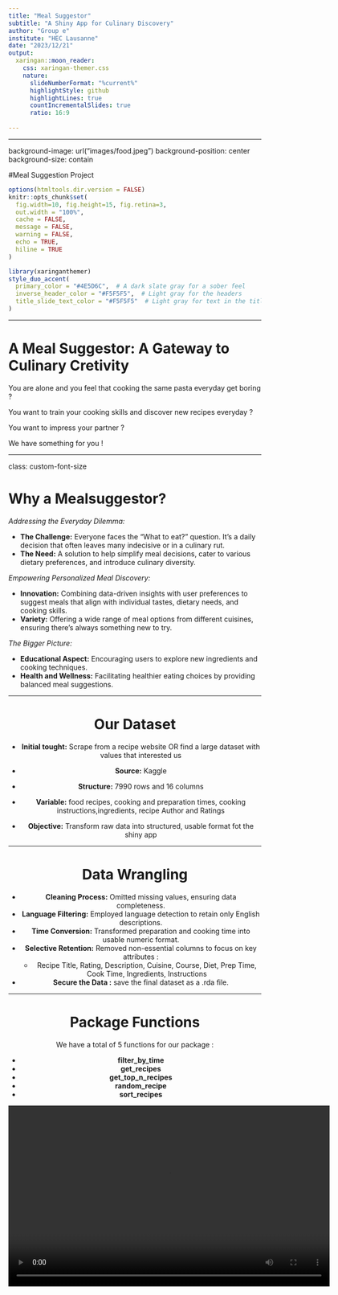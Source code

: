 ```yaml
---
title: "Meal Suggestor" 
subtitle: "A Shiny App for Culinary Discovery"
author: "Group e"
institute: "HEC Lausanne"
date: "2023/12/21"
output:
  xaringan::moon_reader:
    css: xaringan-themer.css
    nature:
      slideNumberFormat: "%current%"
      highlightStyle: github
      highlightLines: true
      countIncrementalSlides: true
      ratio: 16:9
      
---
```


<style>
.remark-slide-content {
  font-size: 29px;
}
</style>

<style>
.custom-font-size {
  font-size: 20px;
}
</style>

---

background-image: url("images/food.jpeg")
background-position: center
background-size: contain

#Meal Suggestion Project

```r
options(htmltools.dir.version = FALSE)
knitr::opts_chunk$set(
  fig.width=10, fig.height=15, fig.retina=3,
  out.width = "100%",
  cache = FALSE,
  message = FALSE, 
  warning = FALSE,
  echo = TRUE,
  hiline = TRUE
)
```

```r
library(xaringanthemer)
style_duo_accent(
  primary_color = "#4E5D6C",  # A dark slate gray for a sober feel
  inverse_header_color = "#F5F5F5",  # Light gray for the headers
  title_slide_text_color = "#F5F5F5"  # Light gray for text in the title slide
)
```

---

# A Meal Suggestor: A Gateway to Culinary Cretivity

You are alone and you feel that cooking the same pasta everyday get boring ? 

You want to train your cooking skills and discover new recipes everyday ? 

You want to impress your partner ? 

We have something for you !

---

class: custom-font-size

# Why a Mealsuggestor? 

*Addressing the Everyday Dilemma:*

- **The Challenge:** Everyone faces the "What to eat?" question. It's a daily decision that often leaves many indecisive or in a culinary rut.
- **The Need:** A solution to help simplify meal decisions, cater to various dietary preferences, and introduce culinary diversity.

*Empowering Personalized Meal Discovery:*

- **Innovation:** Combining data-driven insights with user preferences to suggest meals that align with individual tastes, dietary needs, and cooking skills.
- **Variety:** Offering a wide range of meal options from different cuisines, ensuring there's always something new to try.

*The Bigger Picture:*

- **Educational Aspect:** Encouraging users to explore new ingredients and cooking techniques.
- **Health and Wellness:** Facilitating healthier eating choices by providing balanced meal suggestions.

<div style="text-align: center">

---

# Our Dataset

- **Initial tought:** Scrape from a recipe website OR find a large dataset with values that interested us

- **Source:** Kaggle

- **Structure:** 7990 rows and 16 columns

- **Variable:** food recipes, cooking and preparation times, cooking instructions,ingredients, recipe Author and Ratings

- **Objective:** Transform raw data into structured, usable format fot the shiny app


<div style="text-align: center">
---

# Data Wrangling

- **Cleaning Process:** Omitted missing values, ensuring data completeness.
- **Language Filtering:** Employed language detection to retain only English descriptions.
- **Time Conversion:** Transformed preparation and cooking time into usable numeric format.
- **Selective Retention:** Removed non-essential columns to focus on key attributes :
  - Recipe Title, Rating, Description, Cuisine, Course, Diet, Prep Time, Cook Time, Ingredients, Instructions
- **Secure the Data :** save the final dataset as a .rda file. 


<style>
.middle {
  margin-top: 150px; 
}
</style>

---


# Package Functions

We have a total of 5 functions for our package : 

- <b>filter_by_time</b>
- <b>get_recipes</b>
- <b>get_top_n_recipes</b>
- <b>random_recipe</b>
- <b>sort_recipes</b>


<video width="640" height="360" controls>
  <source src="video/replace.mp4" type="video/mp4">
  Your browser does not support the video tag.
</video>

---

# get_recipes
This function filters the recipes dataset based on provided criteria such as ingredients,cuisine, diet. 


---
# filter_by_time
This function filters recipes based on specified minimum and maximum preparation and cooking times.

---

# get_top_n_recipes
This function retrieves the top N rated recipes from the dataset based on user ratings.

---

# random_recipe
This function selects a random recipe from the datase to suprise the customer
---

# LaunchMealApp
This function starts the Meal Suggestor Shiny application contained within the package
---

<style>
.custom-font-size {
  font-size: 10px;
}
</style>

# Our ShinyApp

![Shiny App](images/shinyApp 1.jpeg){width=30%}

---

# Our ShinyApp

![Shiny App](images/shinyApp 2.jpeg)

---

# Our ShinyApp

![Shiny app](images/shinyApp 3.jpeg)
---

# Our Website


---

# Limitation & Future Enhancement

Limitations:

- **Data Scope:** Currently, the Meal Suggestor relies on a static dataset, limiting its adaptability to evolving culinary trends.
- **Personalization:** The app lacks user-specific customization like saving preferences or suggesting based on past selections.
- **Complexity:** Some user interfaces may be too complex for novice users.


Future Enhancements:

**Dynamic Data Integration:** Incorporating real-time data for more varied and updated meal suggestions.
**User Profiles:** Adding the ability to create user profiles for personalized suggestions and saved preferences.
**Simplified UI:** Improving user interface for enhanced ease of use and accessibility.
**Feedback System:** Implementing a user feedback system to refine and adapt meal suggestions.



---

class: inverse, center, middle

<html>
  <style>
    .custom-font {
      font-weight: bold;
      font-size: 4em;
    }
  </style>
  <div class="custom-font">Thank you!</div>
</html>


.center[![](images/timeline.png)]



## Features
### Cuisine Filter
Find meals from specific cuisines like Mexican, Italian, Indian, and more.
### Dietary Considerations
Filter recipes based on dietary needs such as vegetarian, vegan, or gluten-free options.
### Preparation and Cooking Time
Choose recipes based on the time you have available, from quick snacks to elaborate dinners.
### Ingredient-based Suggestions
Get recommendations based on ingredients you already have at home.


Package Source

url:https://github.com/ptds2023/Mealsuggestor/tree/main
